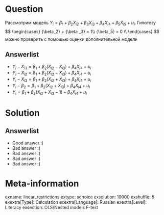 Question
========
Рассмотрим модель $Y_i = {\beta_1} + {\beta_2}{X_{i2}} + {\beta_3}{X_{i3}} + {\beta_4}{X_{i4}} + {\beta_5}{X_{i5}} + u_i$.
Гипотезу
$$
\begin{cases}
{\beta_2} + {\beta _3} = 1\\
{\beta_5} = 0 \\
\end{cases}
$$
можно проверить с помощью оценки дополнительной модели




Answerlist
----------
*  $Y_i - X_{i3} = \beta_1 + \beta_2 (X_{i2} - X_{i3}) + \beta_4 X_{i4} + u_i$
*  $Y_i - X_{i2} = \beta_1 + \beta_2 (X_{i2} - X_{i3}) + \beta_4 X_{i4} + u_i$
*  $Y_i - X_{i3} = \beta_1 + \beta_2 (X_{i2} + X_{i3}) + \beta_4 X_{i4} + u_i$
*  $Y_i - \beta_2 = \beta_1 + \beta_2 (X_{i2} + X_{i3}) + \beta_4 X_{i4} + u_i$
*  $Y_i = \beta_1 + \beta_2 (X_{i2} + X_{i3} - 1) + \beta_4 X_{i4} + u_i$

Solution
========

Answerlist
----------
*  Good answer :)
*  Bad answer :(
*  Bad answer :(
*  Bad answer :(
*  Bad answer :(

Meta-information
================
exname: linear_restrictions
extype: schoice
exsolution: 10000
exshuffle: 5
exextra[Type]: Calculation
exextra[Language]: Russian
exextra[Level]: Literacy
exsection: OLS/Nested models F-test
